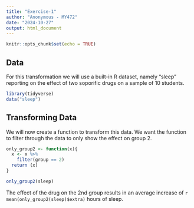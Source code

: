 ```yaml
---
title: "Exercise-1"
author: "Anonymous - MY472"
date: "2024-10-27"
output: html_document
---
```


```r
knitr::opts_chunk$set(echo = TRUE)
```

## Data 

For this transformation we will use a built-in R dataset, namely "sleep" reporting on the effect of two soporific drugs on a sample of 10 students. 

```r
library(tidyverse)
data("sleep")
```

## Transforming Data

We will now create a function to transform this data. We want the function to filter through the data to only show the effect on group 2.

```r
only_group2 <- function(x){
  x <- x %>% 
    filter(group == 2)
  return (x)
}

only_group2(sleep)
```
The effect of the drug on the 2nd group results in an average increase of `r mean(only_group2(sleep)$extra)` hours of sleep.
